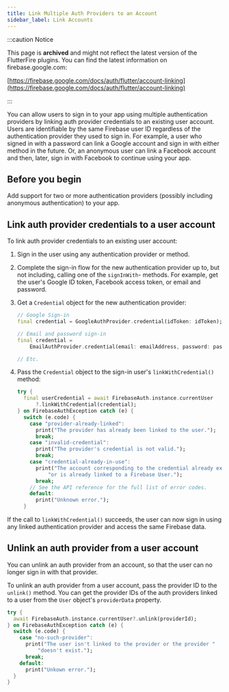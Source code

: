 ```yaml
---
title: Link Multiple Auth Providers to an Account
sidebar_label: Link Accounts
---
```


:::caution Notice

This page is **archived** and might not reflect the latest version of the
FlutterFire plugins. You can find the latest information on
firebase.google.com:

[https://firebase.google.com/docs/auth/flutter/account-linking](https://firebase.google.com/docs/auth/flutter/account-linking)

:::

You can allow users to sign in to your app using multiple authentication
providers by linking auth provider credentials to an existing user account.
Users are identifiable by the same Firebase user ID regardless of the
authentication provider they used to sign in. For example, a user who signed in
with a password can link a Google account and sign in with either method in the
future. Or, an anonymous user can link a Facebook account and then, later, sign
in with Facebook to continue using your app.

## Before you begin

Add support for two or more authentication providers (possibly including
anonymous authentication) to your app.

## Link auth provider credentials to a user account

To link auth provider credentials to an existing user account:

1.  Sign in the user using any authentication provider or method.

1.  Complete the sign-in flow for the new authentication provider up to, but not
    including, calling one of the `signInWith`- methods. For example, get
    the user's Google ID token, Facebook access token, or email and password.

1.  Get a `Credential` object for the new authentication provider:

    ```dart
    // Google Sign-in
    final credential = GoogleAuthProvider.credential(idToken: idToken);

    // Email and password sign-in
    final credential =
        EmailAuthProvider.credential(email: emailAddress, password: password);
    
    // Etc.
    ```

1.  Pass the `Credential` object to the sign-in user's `linkWithCredential()`
    method:

    ```dart
    try {
      final userCredential = await FirebaseAuth.instance.currentUser
          ?.linkWithCredential(credential);
    } on FirebaseAuthException catch (e) {
      switch (e.code) {
        case "provider-already-linked":
          print("The provider has already been linked to the user.");
          break;
        case "invalid-credential":
          print("The provider's credential is not valid.");
          break;
        case "credential-already-in-use":
          print("The account corresponding to the credential already exists, "
              "or is already linked to a Firebase User.");
          break;
        // See the API reference for the full list of error codes.
        default:
          print("Unknown error.");
      }
      ```

If the call to `linkWithCredential()` succeeds, the user can now sign in using
any linked authentication provider and access the same Firebase data.

## Unlink an auth provider from a user account

You can unlink an auth provider from an account, so that the user can no
longer sign in with that provider.

To unlink an auth provider from a user account, pass the provider ID to the
`unlink()` method. You can get the provider IDs of the auth providers linked to
a user from the `User` object's `providerData` property.

```dart
try {
  await FirebaseAuth.instance.currentUser?.unlink(providerId);
} on FirebaseAuthException catch (e) {
  switch (e.code) {
    case "no-such-provider":
      print("The user isn't linked to the provider or the provider "
          "doesn't exist.");
      break;
    default:
      print("Unkown error.");
  }
}
```
